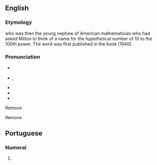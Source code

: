 ==English==
{{was wotd|2009|January|23}}
{{wikipedia}}

===Etymology===
{{coin|en|w=-|Milton Sirotta|in=1920}} who was then the young nephew of American mathematician {{w|Edward Kasner}} who had asked Milton to think of a name for the hypothetical number of 10 to the 100th power. The word was first published in the book ''{{w|Mathematics and the Imagination}}'' (1940).

===Pronunciation===
* {{a|RP}} {{IPA|en|/ˈɡuː.ɡəl/|/ˈɡuː.ɡɒl/}}
* {{a|GA}} {{enPR|go͞o′gəl|go͞o′gŏl}}, {{IPA|en|/ˈɡu.ɡəl/|/ˈɡu.ɡɑl/}}
* {{audio|en|en-us-googol.ogg|Audio (US)}}
* {{rhymes|en|uːɡəl|s=2}}
* {{homophones|en|google|Google}}

Remove

Remove

==Portuguese==

===Numeral===
{{head|pt|numeral|g=m|plural|googols}}

# {{l|en|googol}} {{gloss|1 followed by 100 zeros}}